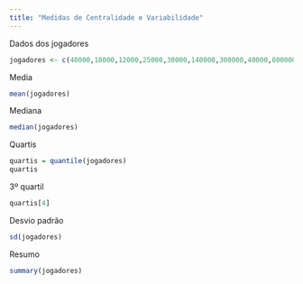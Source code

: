 ```yaml
---
title: "Medidas de Centralidade e Variabilidade"
---
```


Dados dos jogadores

```r
jogadores <- c(40000,18000,12000,25000,30000,140000,300000,40000,800000)
```

Media

```r
mean(jogadores)
```

Mediana

```r
median(jogadores)
```

Quartis

```r
quartis = quantile(jogadores)
quartis
```

3º quartil

```r
quartis[4]
```

Desvio padrão

```r
sd(jogadores)
```

Resumo

```r
summary(jogadores)
```